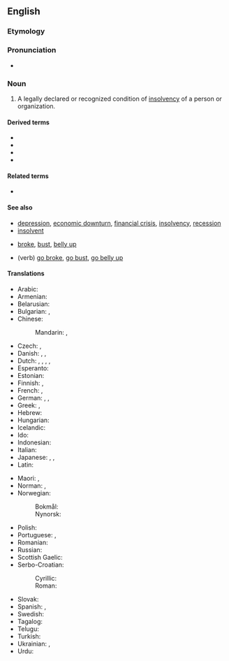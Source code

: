 {{rfc}}
==English==
{{wikipedia}}

===Etymology===
{{suffix|bankrupt|cy|lang=en}}

===Pronunciation===
* {{IPA|/ˈbæŋkɹʌptsɪ/|lang=en}}

===Noun===
{{en-noun|bankruptcies}}

# A legally declared or recognized condition of [[insolvency]] of a person or organization.

====Derived terms====
* {{l|en|bankr.}}
* {{l|en|bankruptcy order}}
* {{l|en|moral bankruptcy}}
* {{l|en|pre-packaged bankruptcy}}

====Related terms====
* {{l|en|bankrupt}}

====See also====
* [[depression]], [[economic downturn]], [[financial crisis]], [[insolvency]], [[recession]]
* [[insolvent]]
* {{qualifier|slang}} [[broke]], [[bust]], [[belly up]]
* (verb) {{qualifier|slang}} [[go broke]], [[go bust]], [[go belly up]]

====Translations====
{{trans-top|legally declared or recognised condition of insolvency}}
* Arabic: {{t|ar|إِفْلَاس|m}}
* Armenian: {{t+|hy|սնանկություն}}
* Belarusian: {{t-needed|be}}
* Bulgarian: {{t+|bg|фалит}}, {{t+|bg|банкрут}}
* Chinese:
*: Mandarin: {{t+|cmn|破產|sc=Hani}}, {{t+|cmn|破产|tr=pòchǎn|sc=Hani}}
* Czech: {{t|cs|úpadek|m}}, {{t+|cs|bankrot|m}}
* Danish: {{t|da|bankerot|c}}, {{t|da|fallit|c}}, {{t|da|konkurs|c}}
* Dutch: {{t+|nl|faillissement|n}}, {{t+|nl|bankroet|n}}, {{t+|nl|failliet|n}}, {{t+|nl|faling|f}}, {{t|nl|surseance van betaling|m|f}}
* Esperanto: {{t|eo|bankroto}}
* Estonian: {{t|et|pankrot}}
* Finnish: {{t+|fi|konkurssi}}, {{t+|fi|vararikko}}
* French: {{t+|fr|faillite|f}}, {{t+|fr|banqueroute|f}}
* German: {{t+|de|Bankrott|m}}, {{t+|de|Pleite|f}}, {{t+|de|Konkurs|m}}
* Greek: {{t+|el|πτώχευση|f}}, {{t+|el|χρεωκοπία|f}}
* Hebrew: {{t+|he|פשיטת רגל|f|tr=pshit'at regel|sc=Hebr}}
* Hungarian: {{t+|hu|csőd}}
* Icelandic: {{t+|is|gjaldþrot}}
* Ido: {{t+|io|bankroto}}
* Indonesian: {{t+|id|bangkrut}}
* Italian: {{t+|it|bancarotta|f}}
* Japanese: {{t+|ja|破産|tr=はさん, hasan}}, {{t+|ja|破綻|tr=はたん, hatan}}, {{t+|ja|倒産|tr=とうさん, tōsan}}
* Latin: {{t|la|dēcoctiō|f}}
{{trans-mid}}
* Maori: {{t|mi|pēkerapu}}, {{t|mi|pēkeraputanga}}
* Norman: {{t|nrf|banqueroute|f}}, {{t|nrf|d'sastre|m}}
* Norwegian:
*: Bokmål: {{t|nb|konkurs|m}}
*: Nynorsk: {{t|nn|konkurs|m}}
* Polish: {{t+|pl|bankructwo|n}}
* Portuguese: {{t+|pt|falência|f}}, {{t|pt|bancarrota|f}}
* Romanian: {{t+|ro|faliment}}
* Russian: {{t+|ru|банкро́тство|n}}
* Scottish Gaelic: {{t|gd|briseadh|m}}
* Serbo-Croatian:
*: Cyrillic: {{t|sh|сте̏ча̄ј|m|sc=Cyrl}}
*: Roman: {{t+|sh|stȅčāj|m}}
* Slovak: {{t|sk|bankrot|m}}
* Spanish: {{t+|es|bancarrota|f}}, {{t+|es|concurso|m}}
* Swedish: {{t+|sv|konkurs|c}}
* Tagalog: {{t|tl|kiyebra}}
* Telugu: {{t|te|దివాళా తీయు}}
* Turkish: {{t+|tr|iflas}}
* Ukrainian: {{t+|uk|банкру́тство|n}}, {{t+|uk|банкро́тство|n}}
* Urdu: {{t|ur|دیوالیہ پن|m}}
{{trans-bottom}}